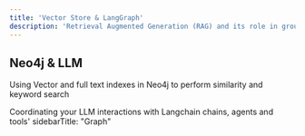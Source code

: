 ```yaml
---
title: 'Vector Store & LangGraph'
description: 'Retrieval Augmented Generation (RAG) and its role in grounding LLM generated content'
---
```


## Neo4j & LLM 

Using Vector and full text indexes in Neo4j to perform similarity and keyword search

Coordinating your LLM interactions with Langchain chains, agents and tools'
sidebarTitle: "Graph"

<CardGroup cols={2}>
  <Card
    title="Bodrum News Chatbot"
    icon="robot"
    href="https://neo4j-bodrum-haber.onrender.com/"
  >
  </Card>
  <Card
    title="9th Grade Lecture Chatbot"
    icon="school"
    href="https://lise-9-sinif-neo4j-llm-chatbot-streamlit.onrender.com/"
  >
  </Card>
  <Card
    title="Bodrum Municipiality Chatbot"
    icon="person-digging"
    href="https://netigma-fenisleri-llm-chatbot-python.onrender.com/"
  >
  </Card>
  <Card
    title="Bodrum Academic Chatbot"
    icon="book"
    href="https://neo4j-chatbot-bodrum-tez.onrender.com/"
  >
   </Card>
  <Card
    title="Groq LPU Chatbot"
    icon="x-twitter"
    href="https://groq-gradio-render.onrender.com/groq/"
  >
  </Card>
   <Card
    title="Chat with websites"
    icon="link"
    href="https://chatbot-weburl-openai-streamlit.onrender.com/"
  >
  </Card>
</CardGroup>